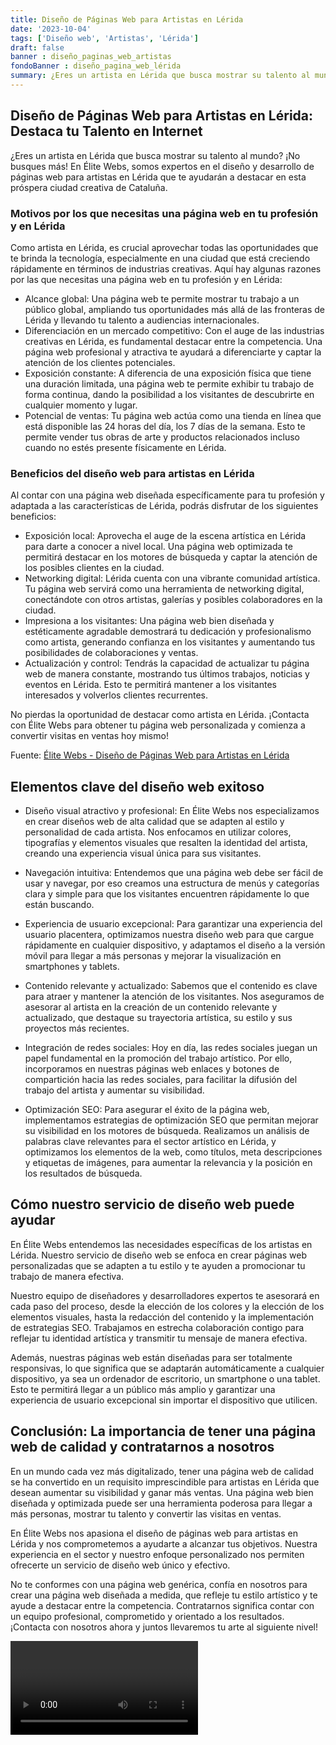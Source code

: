 ```yaml
---
title: Diseño de Páginas Web para Artistas en Lérida
date: '2023-10-04'
tags: ['Diseño web', 'Artistas', 'Lérida']
draft: false
banner : diseño_paginas_web_artistas
fondoBanner : diseño_pagina_web_lérida
summary: ¿Eres un artista en Lérida que busca mostrar su talento al mundo? ¡No busques más! En Élite Webs, somos expertos en el diseño y desarrollo de páginas web para artistas en Lérida que te ayudarán a destacar en esta próspera ciudad creativa de Cataluña.
---
```


## Diseño de Páginas Web para Artistas en Lérida: Destaca tu Talento en Internet

¿Eres un artista en Lérida que busca mostrar su talento al mundo? ¡No busques más! En Élite Webs, somos expertos en el diseño y desarrollo de páginas web para artistas en Lérida que te ayudarán a destacar en esta próspera ciudad creativa de Cataluña.

### Motivos por los que necesitas una página web en tu profesión y en Lérida

Como artista en Lérida, es crucial aprovechar todas las oportunidades que te brinda la tecnología, especialmente en una ciudad que está creciendo rápidamente en términos de industrias creativas. Aquí hay algunas razones por las que necesitas una página web en tu profesión y en Lérida:

- Alcance global: Una página web te permite mostrar tu trabajo a un público global, ampliando tus oportunidades más allá de las fronteras de Lérida y llevando tu talento a audiencias internacionales.
- Diferenciación en un mercado competitivo: Con el auge de las industrias creativas en Lérida, es fundamental destacar entre la competencia. Una página web profesional y atractiva te ayudará a diferenciarte y captar la atención de los clientes potenciales.
- Exposición constante: A diferencia de una exposición física que tiene una duración limitada, una página web te permite exhibir tu trabajo de forma continua, dando la posibilidad a los visitantes de descubrirte en cualquier momento y lugar.
- Potencial de ventas: Tu página web actúa como una tienda en línea que está disponible las 24 horas del día, los 7 días de la semana. Esto te permite vender tus obras de arte y productos relacionados incluso cuando no estés presente físicamente en Lérida.

### Beneficios del diseño web para artistas en Lérida

Al contar con una página web diseñada específicamente para tu profesión y adaptada a las características de Lérida, podrás disfrutar de los siguientes beneficios:

- Exposición local: Aprovecha el auge de la escena artística en Lérida para darte a conocer a nivel local. Una página web optimizada te permitirá destacar en los motores de búsqueda y captar la atención de los posibles clientes en la ciudad.
- Networking digital: Lérida cuenta con una vibrante comunidad artística. Tu página web servirá como una herramienta de networking digital, conectándote con otros artistas, galerías y posibles colaboradores en la ciudad.
- Impresiona a los visitantes: Una página web bien diseñada y estéticamente agradable demostrará tu dedicación y profesionalismo como artista, generando confianza en los visitantes y aumentando tus posibilidades de colaboraciones y ventas.
- Actualización y control: Tendrás la capacidad de actualizar tu página web de manera constante, mostrando tus últimos trabajos, noticias y eventos en Lérida. Esto te permitirá mantener a los visitantes interesados y volverlos clientes recurrentes.

No pierdas la oportunidad de destacar como artista en Lérida. ¡Contacta con Élite Webs para obtener tu página web personalizada y comienza a convertir visitas en ventas hoy mismo!

Fuente: [Élite Webs - Diseño de Páginas Web para Artistas en Lérida](https://www.elitewebs.es/artistas-lerida)

<GifSeo />

<Cta />

## Elementos clave del diseño web exitoso

- Diseño visual atractivo y profesional: En Élite Webs nos especializamos en crear diseños web de alta calidad que se adapten al estilo y personalidad de cada artista. Nos enfocamos en utilizar colores, tipografías y elementos visuales que resalten la identidad del artista, creando una experiencia visual única para sus visitantes.

- Navegación intuitiva: Entendemos que una página web debe ser fácil de usar y navegar, por eso creamos una estructura de menús y categorías clara y simple para que los visitantes encuentren rápidamente lo que están buscando.

- Experiencia de usuario excepcional: Para garantizar una experiencia del usuario placentera, optimizamos nuestra diseño web para que cargue rápidamente en cualquier dispositivo, y adaptamos el diseño a la versión móvil para llegar a más personas y mejorar la visualización en smartphones y tablets.

- Contenido relevante y actualizado: Sabemos que el contenido es clave para atraer y mantener la atención de los visitantes. Nos aseguramos de asesorar al artista en la creación de un contenido relevante y actualizado, que destaque su trayectoria artística, su estilo y sus proyectos más recientes.

- Integración de redes sociales: Hoy en día, las redes sociales juegan un papel fundamental en la promoción del trabajo artístico. Por ello, incorporamos en nuestras páginas web enlaces y botones de compartición hacia las redes sociales, para facilitar la difusión del trabajo del artista y aumentar su visibilidad.

- Optimización SEO: Para asegurar el éxito de la página web, implementamos estrategias de optimización SEO que permitan mejorar su visibilidad en los motores de búsqueda. Realizamos un análisis de palabras clave relevantes para el sector artístico en Lérida, y optimizamos los elementos de la web, como títulos, meta descripciones y etiquetas de imágenes, para aumentar la relevancia y la posición en los resultados de búsqueda.

## Cómo nuestro servicio de diseño web puede ayudar

En Élite Webs entendemos las necesidades específicas de los artistas en Lérida. Nuestro servicio de diseño web se enfoca en crear páginas web personalizadas que se adapten a tu estilo y te ayuden a promocionar tu trabajo de manera efectiva.

Nuestro equipo de diseñadores y desarrolladores expertos te asesorará en cada paso del proceso, desde la elección de los colores y la elección de los elementos visuales, hasta la redacción del contenido y la implementación de estrategias SEO. Trabajamos en estrecha colaboración contigo para reflejar tu identidad artística y transmitir tu mensaje de manera efectiva.

Además, nuestras páginas web están diseñadas para ser totalmente responsivas, lo que significa que se adaptarán automáticamente a cualquier dispositivo, ya sea un ordenador de escritorio, un smartphone o una tablet. Esto te permitirá llegar a un público más amplio y garantizar una experiencia de usuario excepcional sin importar el dispositivo que utilicen.

## Conclusión: La importancia de tener una página web de calidad y contratarnos a nosotros

En un mundo cada vez más digitalizado, tener una página web de calidad se ha convertido en un requisito imprescindible para artistas en Lérida que desean aumentar su visibilidad y ganar más ventas. Una página web bien diseñada y optimizada puede ser una herramienta poderosa para llegar a más personas, mostrar tu talento y convertir las visitas en ventas.

En Élite Webs nos apasiona el diseño de páginas web para artistas en Lérida y nos comprometemos a ayudarte a alcanzar tus objetivos. Nuestra experiencia en el sector y nuestro enfoque personalizado nos permiten ofrecerte un servicio de diseño web único y efectivo.

No te conformes con una página web genérica, confía en nosotros para crear una página web diseñada a medida, que refleje tu estilo artístico y te ayude a destacar entre la competencia. Contratarnos significa contar con un equipo profesional, comprometido y orientado a los resultados. ¡Contacta con nosotros ahora y juntos llevaremos tu arte al siguiente nivel!

<Video />

<CtaBot job='Artistas' city='Lérida'/>

<Gmaps query='Lérida+españa+maps' />